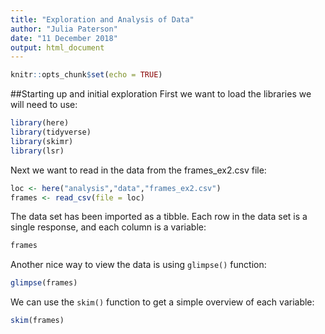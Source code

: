 ```yaml
---
title: "Exploration and Analysis of Data"
author: "Julia Paterson"
date: "11 December 2018"
output: html_document
---
```


```r
knitr::opts_chunk$set(echo = TRUE)
```

##Starting up and initial exploration
First we want to load the libraries we will need to use:
``` r
library(here)
library(tidyverse) 
library(skimr)
library(lsr)
```

Next we want to read in the data from the frames_ex2.csv file:
``` r
loc <- here("analysis","data","frames_ex2.csv")
frames <- read_csv(file = loc)
```

The data set has been imported as a tibble. Each row in the data set is
a single response, and each column is a variable:
```r
frames
```

Another nice way to view the data is using `glimpse()` function:
```r
glimpse(frames)
```

We can use the `skim()` function to get a simple overview of each variable:
```r
skim(frames)
```